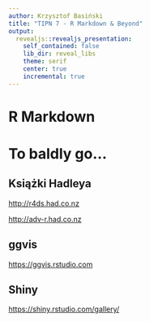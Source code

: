 ```yaml
---
author: Krzysztof Basiński
title: "TIPN 7 - R Markdown & Beyond"
output:
  revealjs::revealjs_presentation:
    self_contained: false
    lib_dir: reveal_libs
    theme: serif
    center: true
    incremental: true
---
```


# R Markdown



# To baldly go...

## Książki Hadleya

<http://r4ds.had.co.nz>

<http://adv-r.had.co.nz>

## ggvis
<https://ggvis.rstudio.com>

## Shiny
<https://shiny.rstudio.com/gallery/>

